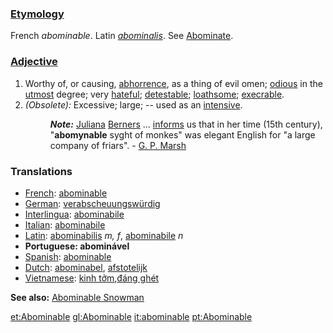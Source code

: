 ===[[Etymology]]===
French ''abominable''. Latin ''[[abominalis]]''. See [[Abominate]].
===[[Adjective]]===
#Worthy of, or causing, [[abhorrence]], as a thing of evil omen; [[odious]] in the [[utmost]] degree; very [[hateful]]; [[detestable]]; [[loathsome]]; [[execrable]].
#''(Obsolete):'' Excessive; large; -- used as an [[intensive]]. 
#:'''''Note:''''' [[Juliana]] [[Berners]] ... [[informs]] us that in her time (15th century), "'''abomynable''' syght of monkes" was elegant English for "a large company of friars". - [[G. P. Marsh]]

===Translations=== 
* [[French]]: [[abominable]] 
* [[German]]: [[verabscheuungswürdig]] 
* [[Interlingua]]: [[abominabile]] 
* [[Italian]]: [[abominabile]] 
* [[Latin]]: [[abominabilis]] ''m, f'', [[abominabile]] ''n''
* '''Portuguese: abominável'''
* [[Spanish]]: [[abominable]]
* [[Dutch]]: [[abominabel]], [[afstotelijk]]
* [[Vietnamese]]: [[kinh tởm]],[[đáng ghét]]
'''See also:''' [[Abominable Snowman]]

[[et:Abominable]]
[[gl:Abominable]]
[[it:abominable]]
[[pt:Abominable]]